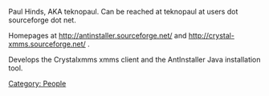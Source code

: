 Paul Hinds, AKA teknopaul. Can be reached at teknopaul at users dot sourceforge dot net. 

Homepages at http://antinstaller.sourceforge.net/ and http://crystal-xmms.sourceforge.net/ .

Develops the Crystalxmms xmms client and the AntInstaller Java installation tool.

[[Category: People]]